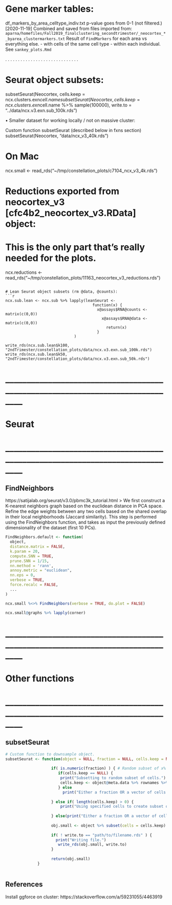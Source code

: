 # Gene marker tables:

df_markers_by_area_celltype_indiv.txt
    p-value goes from 0-1 (not filtered.)
    [2020-11-19] Combined and saved from files imported from:
    `aparna/homefiles/Fall2019_finalclustering_secondtrimester/_neocortex_*_byarea_clustermarkers.txt`
    Result of `FindMarkers` for each area vs everything else.
        - with cells of the same cell type
        - within each individual.
     See `sankey_plots.Rmd`

. . . . . . . . . . . . . . . . . . . . . . . . . . . . .

# Seurat object subsets:

subsetSeurat(Neocortex, cells.keep = ncx.clusters.exn$cell.name %>% sample(50000), write.to = "../data/ncx.v3.exn.sub_50k.rds")
subsetSeurat(Neocortex, cells.keep = ncx.clusters.exn$cell.name %>% sample(100000), write.to = "../data/ncx.v3.exn.sub_100k.rds")


• Smaller dataset for working locally / not on massive cluster:

Custom function subsetSeurat (described below in fxns section)
subsetSeurat(Neocortex, "data/ncx_v3_40k.rds")

# On Mac
ncx.small <- read_rds("~/tmp/constellation_plots/c7104_ncx_v3_4k.rds")

# Reductions exported from neocortex_v3 [cfc4b2_neocortex_v3.RData] object:
# This is the only part that's really needed for the plots.
ncx.reductions <- read_rds("~/tmp/constellation_plots/11163_neocortex_v3_reductions.rds")
```

# Lean Seurat object subsets (rm @data, @counts):
```r
ncx.sub.lean <- ncx.sub %>% lapply(leanSeurat <- 
                                      function(x) {
                                        x@assays$RNA@counts <- matrix(c(0,0))
                                          x@assays$RNA@data <- matrix(c(0,0))
                                            return(x)
                                        }
                              )

write_rds(ncx.sub.lean$k100, "2ndTrimester/constellation_plots/data/ncx.v3.exn.sub_100k.rds")
write_rds(ncx.sub.lean$k50, "2ndTrimester/constellation_plots/data/ncx.v3.exn.sub_50k.rds")
```

# ______________________________________________________________________________
# Seurat
# ______________________________________________________________________________
## FindNeighbors
https://satijalab.org/seurat/v3.0/pbmc3k_tutorial.html
> We first construct a K-nearest neighbors graph based on the euclidean distance in PCA space.
  Refine the edge weights between any two cells based on the shared overlap in their local
  neighborhoods (Jaccard similarity). 
  This step is performed using the FindNeighbors function, and takes as input the previously defined
  dimensionality of the dataset (first 10 PCs).

```r
FindNeighbors.default <- function(
  object,
  distance.matrix = FALSE,
  k.param = 20,
  compute.SNN = TRUE,
  prune.SNN = 1/15,
  nn.method = 'rann',
  annoy.metric = "euclidean",
  nn.eps = 0,
  verbose = TRUE,
  force.recalc = FALSE,
  ...
)
```

```r
ncx.small %<>% FindNeighbors(verbose = TRUE, do.plot = FALSE)
```

```r
ncx.small@graphs %>% lapply(corner)
```

# ______________________________________________________________________________
# Other functions
# ______________________________________________________________________________

## subsetSeurat
```r
# Custom function to downsample object.
subsetSeurat <- function(object = NULL, fraction = NULL, cells.keep = NULL, write.to = "path/to/filename.rds") {
  
                    if( is.numeric(fraction) ) { # Random subset of x% of all cells.
                       if(cells.keep == NULL) {
                        print("Subsetting to random subset of cells.")
                        cells.keep <- object@meta.data %>% rownames %>% sample(size = length(.)*fraction)
                       } else 
                         print("Either a fraction OR a vector of cells must be provided.")
                      
                    } else if( length(cells.keep) > 0) {
                        print("Using specified cells to create subset of Seurat object.")
                      
                    } else(print("Either a fraction OR a vector of cells must be provided."))
                    
                    obj.small <- object %>% subset(cells = cells.keep)
                    
                    if( ! write.to == "path/to/filename.rds" ) {
                      print("Writing file.")
                       write_rds(obj.small, write.to)
                    }
                     
                    return(obj.small)
              }
                        
```

## References
Install ggforce on cluster:
https://stackoverflow.com/a/59231055/4463919